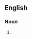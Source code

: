 {{also|anapaests|Anapästs}}
==English==

===Noun===
{{head|en|noun form}}

# {{plural of|anapæst|lang=en}}